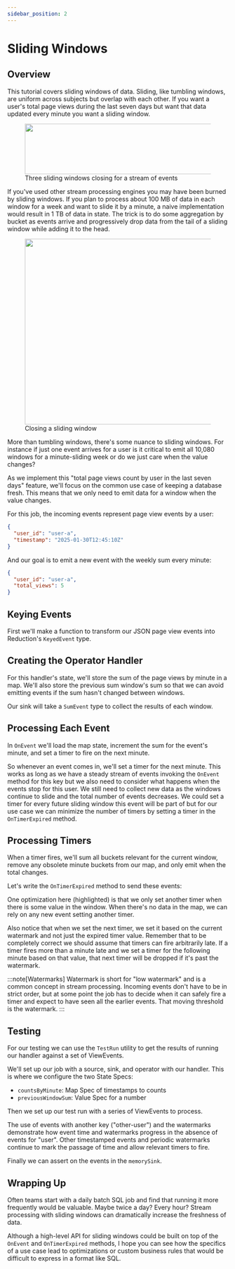```yaml
---
sidebar_position: 2
---
```



# Sliding Windows

## Overview

This tutorial covers sliding windows of data. Sliding, like tumbling windows,
are uniform across subjects but overlap with each other. If you want a user's
total page views during the last seven days but want that data updated every
minute you want a sliding window.

<p>
  <figure class="inline-block">
    <img src="/img/sliding-windows.png" width="536.5" height="115.5"/>
    <figcaption class="italic text-center">
      Three sliding windows closing for a stream of events
    </figcaption>
  </figure>
</p>

If you've used other stream processing engines you may have been burned by
sliding windows. If you plan to process about 100 MB of data in each window for
a week and want to slide it by a minute, a naive implementation would result in
1 TB of data in state. The trick is to do some aggregation by bucket as events
arrive and progressively drop data from the tail of a sliding window while
adding it to the head.

<p>
  <figure class="inline-block">
    <img src="/img/sliding-window-algorithm.png" width="609" height="423"/>
    <figcaption class="italic text-center">
      Closing a sliding window
    </figcaption>
  </figure>
</p>

More than tumbling windows, there's some nuance to sliding windows. For instance
if just one event arrives for a user is it critical to emit all 10,080 windows
for a minute-sliding week or do we just care when the value changes?

As we implement this "total page views count by user in the last seven days"
feature, we'll focus on the common use case of keeping a database fresh. This
means that we only need to emit data for a window when the value changes.

For this job, the incoming events represent page view events by a user:

```json
{
  "user_id": "user-a",
  "timestamp": "2025-01-30T12:45:10Z"
}
```

And our goal is to emit a new event with the weekly sum every minute:

```json
{
  "user_id": "user-a",
  "total_views": 5
}
```

## Keying Events

First we'll make a function to transform our JSON page view events into
Reduction's `KeyedEvent` type.

<Tabs groupId="language">
  <TabItem value="go" label="Go">
    <CodeSnippet language="go" code={slidingWindowHandler} marker="key-event" />
  </TabItem>
  <TabItem value="typescript" label="TypeScript">
    <CodeSnippet language="typescript" code={handlerTypeScript} marker="key-event" />
  </TabItem>
</Tabs>

## Creating the Operator Handler

For this handler's state, we'll store the sum of the page views by minute in a
map. We'll also store the previous sum window's sum so that we can avoid
emitting events if the sum hasn't changed between windows.

Our sink will take a `SumEvent` type to collect the results of each window.

<Tabs groupId="language">
  <TabItem value="go" label="Go">
    <CodeSnippet language="go" code={slidingWindowHandler} marker="handler" />
  </TabItem>
  <TabItem value="typescript" label="TypeScript">
    <CodeSnippet language="typescript" code={handlerTypeScript} marker="handler" />
  </TabItem>
</Tabs>

## Processing Each Event

In `OnEvent` we'll load the map state, increment the sum for the event's minute,
and set a timer to fire on the next minute.

<Tabs groupId="language">
  <TabItem value="go" label="Go">
    <CodeSnippet language="go" code={slidingWindowHandler} marker="on-event" />
  </TabItem>
  <TabItem value="typescript" label="TypeScript">
    <CodeSnippet language="typescript" code={handlerTypeScript} marker="on-event" />
  </TabItem>
</Tabs>

So whenever an event comes in, we'll set a timer for the next minute. This works
as long as we have a steady stream of events invoking the `OnEvent` method for
this key but we also need to consider what happens when the events stop for this
user. We still need to collect new data as the windows continue to slide and the
total number of events decreases. We could set a timer for every future sliding
window this event will be part of but for our use case we can minimize the
number of timers by setting a timer in the `OnTimerExpired` method.

## Processing Timers

When a timer fires, we'll sum all buckets relevant for the current window,
remove any obsolete minute buckets from our map, and only emit when the total
changes.

Let's write the `OnTimerExpired` method to send these events:

<Tabs groupId="language">
  <TabItem value="go" label="Go">
    <CodeSnippet language="go" code={slidingWindowHandler} marker="on-timer" />
  </TabItem>
  <TabItem value="typescript" label="TypeScript">
    <CodeSnippet language="typescript" code={handlerTypeScript} marker="on-timer" />
  </TabItem>
</Tabs>

One optimization here (highlighted) is that we only set another timer when there
is some value in the window. When there's no data in the map, we can rely on any
new event setting another timer.

Also notice that when we set the next timer, we set it based on the current
watermark and not just the expired timer value. Remember that to be completely
correct we should assume that timers can fire arbitrarily late. If a timer fires
more than a minute late and we set a timer for the following minute based on
that value, that next timer will be dropped if it's past the watermark.

:::note[Watermarks]
Watermark is short for "low watermark" and is a common concept in stream
processing. Incoming events don't have to be in strict order, but at some point
the job has to decide when it can safely fire a timer and expect to have seen
all the earlier events. That moving threshold is the watermark.
:::

## Testing

For our testing we can use the `TestRun` utility to get the results of running
our handler against a set of ViewEvents.

We'll set up our job with a source, sink, and operator with our handler. This
is where we configure the two State Specs:
* `countsByMinute`: Map Spec of timestamps to counts
* `previousWindowSum`: Value Spec for a number

<Tabs groupId="language">
  <TabItem value="go" label="Go">
    <CodeSnippet language="go" code={slidingWindowTest} marker="job-setup" />
  </TabItem>
  <TabItem value="typescript" label="TypeScript">
    <CodeSnippet language="typescript" code={handlerTestTypeScript} marker="job-setup" />
  </TabItem>
</Tabs>

Then we set up our test run with a series of ViewEvents to process.

<Tabs groupId="language">
  <TabItem value="go" label="Go">
    <CodeSnippet language="go" code={slidingWindowTest} marker="test-run" />
  </TabItem>
  <TabItem value="typescript" label="TypeScript">
    <CodeSnippet language="typescript" code={handlerTestTypeScript} marker="test-run" />
  </TabItem>
</Tabs>

The use of events with another key ("other-user") and the watermarks demonstrate
how event time and watermarks progress in the absence of events for "user". Other
timestamped events and periodic watermarks continue to mark the passage of time and
allow relevant timers to fire.

Finally we can assert on the events in the `memorySink`.

<Tabs groupId="language">
  <TabItem value="go" label="Go">
    <CodeSnippet language="go" code={slidingWindowTest} marker="assert" />
  </TabItem>
  <TabItem value="typescript" label="TypeScript">
    <CodeSnippet language="typescript" code={handlerTestTypeScript} marker="assert" />
  </TabItem>
</Tabs>

## Wrapping Up

Often teams start with a daily batch SQL job and find that running it more
frequently would be valuable. Maybe twice a day? Every hour? Stream processing
with sliding windows can dramatically increase the freshness of data.

Although a high-level API for sliding windows could be built on top of the
`OnEvent` and `OnTimerExpired` methods, I hope you can see how the specifics of
a use case lead to optimizations or custom business rules that would be
difficult to express in a format like SQL.
